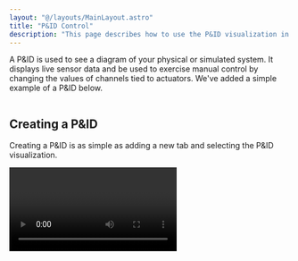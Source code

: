 ```yaml
---
layout: "@/layouts/MainLayout.astro"
title: "P&ID Control"
description: "This page describes how to use the P&ID visualization in the Synnax Console."
---
```


A P&ID is used to see a diagram of your physical or simulated system. It displays
live sensor data and be used to exercise manual control by changing the values of 
channels tied to actuators. We've added a simple example of a P&ID below.

<Image client:only="react" id="console/pid-intro"  />

## Creating a P&ID

Creating a P&ID is as simple as adding a new tab and selecting the P&ID visualization.


<Video client:only="react" id="console/pid-create-pid" />

## Modes

A P&ID has three modes: **view, edit, and control**. To change modes, use the controls
in the bottom left hand corner of the visualization.

In **edit mode**, symbols can be added, moved, and their properties can be edited.

In **view mode**, live data from the system is displayed on the P&ID. Symbols are not
editable and the user cannot affect the system state.

In **control mode**, the user can click on symbols such as valves and buttons to 
activate them.

## The Symbols Library

<Text.Text level="p"> A P&ID is assembled by dragging symbols out of the library and onto
the screen. These visual representation of sensors, actuators, and other components on
your hardware system. If the symbols are not appearing on the bottom of the screen, make 
sure to click the visualization <Icon.Visualize/> icon in the bottom right. </Text.Text>

Synnax has a collection of built-in symbols including valves, live sensor values, buttons,
and tanks.

## Changing Symbol Properties

When selected, a symbol's properties will appear in the bottom toolbar. There are several
tabs that can be used to fine tune the look and behavior of the symbol.

### The Style Tab

The style tab on allows users to edit the symbol's label, size, orientation, color, and 
other visual properties. 

### The Data Tab

The data tab is available on symbols that receive data. After selecting a channel
from the dropdown, the P&ID will fetch and display the live data from that channel.

<Video client:only="react" id="console/pid-configure-value" />

For the value symbol, the data tab has the following properties:

- **Input Channel** determines which channel to stream data from.
- **Precision** sets the number of decimal places to display.
- **Averaging Window** can be used to display a rolling average of the last N samples.
  For example, a value of 2 will cause the screen to display the average of the last 2
  samples

### The Control Tab

The control tab is available on symbols that can be actuated. Controllable symbols
have two main properties:

- **Input Channel** represents the display state of the symbol. If the input channel
has a value of 1, the symbol will be display as solid (except for normally open pneumatic valves).
- **Output Channel** will be written to when you click on the symbol. If the symbol is
de-activated, clicking on it will write 1 to the output channel (an activation command).
If the symbol is activated, clicking on it will write 0 to the output channel (a deactivation
command).

## Connection Lines

Every symbol has locations to attach connection lines. When hovering over an
symbol, these attachement points appear. To draw a connection line, click on an attachement
point and drag the line to a different symbol.

<Video client:only="react" id="console/pid-draw-conn" />

## Aligning Elements

To align elements, create a selection box by clicking and dragging on the canvas. Then,
use the vertical or horizontal alignment buttons to align the selected elements.

<Video client:only="react" id="console/pid-align-items" />

## Changing Colors

You can also change the color of multiple symbols together in the same manner.

<Video client:only="react" id="console/pid-change-color" />

## Control mode

In control mode, elements on the PID are able to be activated for manual control
of the system. Clicking on an actionable element, such as a valve, switch, or
button, allows you to activate the output channel on that element. The circle on
the element shows what is in control. If the circle is blue, the current PID
view has control. If the circle is green, the current PID view has absolute
control. If the circle is red, the current PID view does not have control as the
element is part of an automated sequence or controlled by another PID view.

The color of the bar indicates what is controlling the elements on the PID.
There is a legend on the display indicating what controlling node is what color.

<Video client:only="react" id="console/pid-command-valve" />
